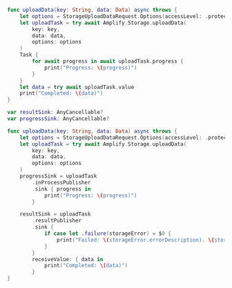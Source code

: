 <BlockSwitcher>

<Block name="Async/Await">

```swift
func uploadData(key: String, data: Data) async throws {
    let options = StorageUploadDataRequest.Options(accessLevel: .protected)
    let uploadTask = try await Amplify.Storage.uploadData(
        key: key,
        data: data,
        options: options
    )
    Task {
        for await progress in await uploadTask.progress {
            print("Progress: \(progress)")
        }
    }
    let data = try await uploadTask.value
    print("Completed: \(data)")
}
```

</Block>

<Block name="Combine">

```swift
var resultSink: AnyCancellable?
var progressSink: AnyCancellable?

func uploadData(key: String, data: Data) async throws {
    let options = StorageUploadDataRequest.Options(accessLevel: .protected)
    let uploadTask = try await Amplify.Storage.uploadData(
        key: key,
        data: data,
        options: options
    )
    progressSink = uploadTask
        .inProcessPublisher
        .sink { progress in
            print("Progress: \(progress)")
        }

    resultSink = uploadTask
        .resultPublisher
        .sink {
            if case let .failure(storageError) = $0 {
                print("Failed: \(storageError.errorDescription). \(storageError.recoverySuggestion)")
            }
        }
        receiveValue: { data in
            print("Completed: \(data)")
        }
}
```

</Block>

</BlockSwitcher>
